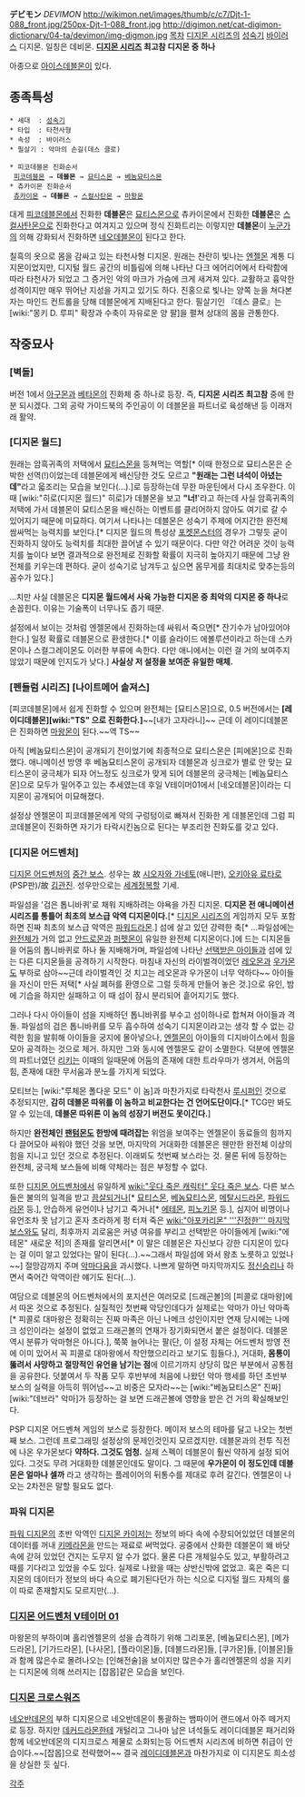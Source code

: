 '''デビモン''' ''DEVIMON''
http://wikimon.net/images/thumb/c/c7/Djt-1-088_front.jpg/250px-Djt-1-088_front.jpg http://digimon.net/cat-digimon-dictionary/04-ta/devimon/img-digmon.jpg
[[목차]]
[[디지몬 시리즈]]의 [[성숙기]] [[바이러스]] 디지몬. 일칭은 데비몬. '''[[디지몬 시리즈]] 최고참 디지몬 중 하나'''

아종으로 [[아이스데블몬]]이 있다.

== 종족특성 ==
 * 세대  : [[성숙기]]
 * 타입  : 타천사형
 * 속성  : 바이러스
 * 필살기 : 악마의 손길(데스 클로)

 * 피코데블몬 진화순서
  [[피코데블몬]] → '''데블몬''' → [[묘티스몬]] → [[베놈묘티스몬]]
 * 츄카이몬 진화순서
  [[츄카이몬]] → '''데블몬''' → [[스컬사탄몬]] → [[마왕몬]]
대게 [[피코데블몬]]에서 진화한 '''데블몬'''은 [[묘티스몬]]으로 츄카이몬에서 진화한 '''데블몬'''은 [[스컬사탄몬]]으로 진화한다고 여겨지고 있으며 정식 진화트리는 이렇지만 '''데블몬'''이 [[사이바 네오|누군가]]의 의해 강화되서 진화하면 [[네오데블몬]]이 된다고 한다.

칠흑의 옷으로 몸을 감싸고 있는 타천사형 디지몬. 원래는 찬란히 빛나는 [[엔젤몬]] 계통 디지몬이었지만, 디지털 월드 공간의 비틀림에 의해 나타난 다크 에어리어에서 타락함에 따라 타천사가 되었고 그 증거인 악의 마크가 가슴에 크게 새겨져 있다. 교활하고 흉악한 성격이지만 매우 뛰어난 지성을 가지고 있기도 하다. 진홍으로 빛나는 양쪽 눈을 쳐다본 자는 마인드 컨트롤을 당해 데블몬에게 지배된다고 한다. 필살기인 『데스 클로』는 [wiki:"몽키 D. 루피" 확장과 수축이 자유로운 양 팔]을 펼쳐 상대의 몸을 관통한다.

== 작중묘사 ==
=== [벽돌] ===
버전 1에서 [[아구몬]]과 [[베타몬]]의 진화체 중 하나로 등장. 즉, '''디지몬 시리즈 최고참''' 중에 한분 되시겠다. 그외 공략 가이드북의 주인공이 이 데블몬을 파트너로 육성해낸 등 이래저래 활약.

=== [디지몬 월드] ===
원래는 암흑귀족의 저택에서 [[묘티스몬]]을 등쳐먹는 역할[* 이때 한정으로 묘티스몬은 순박한 선역(!)이었는데 데블몬에게 배신당한 것도 모르고 '''"원래는 그런 녀석이 아녔는데"'''라고 읇조리는 모습을 보인다(…).]로 등장하는데 무한 마운틴에서 다시 조우한다. 이때 [wiki:"히로(디지몬 월드)" 히로]가 데블몬을 보고 '''"너!''''라고 하는데 사실 암흑귀족의 저택에 가서 데블몬이 묘티스몬을 배신하는 이벤트를 클리어하지 않아도 여기로 갈 수 있어지기 때문에 미묘하다. 여기서 나타나는 데블몬은 성숙기 주제에 어지간한 완전체 쌈싸먹는 능력치를 보인다.[* 디지몬 월드의 특성상 [[포켓몬스터]]의 경우가 그렇듯 굳이 진화하지 않아도 능력치를 최대한 끌어낼 수 있기 때문이다. 다만 약간 어려운 것이 능력치를 높이다 보면 결과적으로 완전체로 진화할 확률이 지극히 높아지기 때문에 그냥 완전체를 키우는데 편하다. 굳이 성숙기로 남겨두고 싶으면 몸무게를 최대치로 맞추는등의 꼼수가 있다.] 

...치만 사실 데블몬은 '''디지몬 월드에서 사육 가능한 디지몬 중 최악의 디지몬 중 하나'''로 손꼽힌다. 이유는 기술폭이 너무나도 좁기 때문.

설정에서 보이는 것처럼 엔젤몬에서 진화하는데 싸워서 죽으면[* 잔기수가 남아있어야 한다.] 일정 확률로 데블몬으로 환생한다.[* 이를 슬라이드 에볼루션이라고 하는데 스카몬이나 스컬그레이몬도 이러한 부류에 속한다. 다만 애니에서는 이런 걸 거의 보여주지 않았기 때문에 인지도가 낮다.] '''사실상 저 설정을 보여준 유일한 매체.'''

=== [펜들럼 시리즈] [나이트메어 솔져스] ===
[피코데블몬]에서 쉽게 진화할 수 있으며 완전체는 [묘티스몬]으로, 0.5 버전에서는 '''[레이디데블몬][wiki:"TS" 으로 진화한다.]'''~~[내가 고자라니]~~ 근데 이 레이디데블몬은 진화하면 [[마왕몬]]이 된다.~~역 TS~~

아직 [베놈묘티스몬]이 공개되기 전이었기에 최종적으로 묘티스몬은 [피에몬]으로 진화했다. 애니메이션 방영 후 베놈묘티스몬이 공개되자 데블몬과 싱크로가 별로 안 맞는 묘티스몬이 궁극체가 되자 어느정도 싱크로가 맞게 되어 데블몬의 궁극체는 [베놈묘티스몬]으로 모두가 밀어주고 있는 추세였는데 후일 V테이머01에서 [네오데블몬]이라는 디지몬이 공개되어 미묘해졌다.

설정상 엔젤몬이 피코데블몬에게 악의 구렁텅이로 빠져서 진화한 게 데블몬인데 그럼 피코데블몬이 진화하면 자기가 타락시킨놈으로 된다는 부조리한 진화도를 갖고 있다.

=== [디지몬 어드벤처] ===
[[디지몬 어드벤처]]의 [[중간 보스]]. 성우는 故 [[시오자와 가네토]](애니판), [[오키아유 료타로]](PSP판)/故 [[김관진]]. 성우만으로는 [[세계정복]]할 기세.

파일섬을 '검은 톱니바퀴'로 채워 지배하려는 야욕을 가진 디지몬. '''디지몬 전 애니메이션 시리즈를 통틀어 최초의 보스급 악역 디지몬이다.'''[* [[디지몬 시리즈]]의 게임까지 모두 포함하면 진짜 최초의 보스급 악역은 [[파워드라몬]].] 섬에 살고 있던 강력한 축[* …파일섬에는 [[완전체]]가 거의 없고 [[안드로몬]]과 [[퍼펫몬]]이 유일한 완전체 디지몬이다.]에 드는 디지몬들을 어둠의 톱니바퀴로 하나 둘 지배해가며, 파일섬에 나타난 [[선택받은 아이들]]과 섬에 있는 다른 디지몬들을 공격하기 시작한다. 마침내 자신의 라이벌격이었던 [[레오몬]]과 [[우가몬]]도 부하로 삼아~~근데 라이벌격인 것 치고는 레오몬과 우가몬이 너무 약하다~~ 아이들을 자신이 만든 저택[* 사실 폐허를 환영으로 그럴 듯하게 만들어 놓은 것.]으로 유인, 밤에 기습을 하지만 실패하고 이 때 섬이 잠시 분리되어 흩어지기도 했다. 

그러나 다시 아이들이 섬을 지배하던 톱니바퀴를 부수고 섬이하나로 합쳐져 아이들과 격돌. 파일섬의 검은 톱니바퀴를 모두 흡수하여 성숙기 디지몬이라고는 생각 할 수 없는 강력한 힘을 발휘해 아이들을 궁지에 몰아넣으나, [[엔젤몬]]이 아이들의 디지바이스에서 힘을 모아 공격하는 것으로 제거. 하지만 그와 동시에 엔젤몬도 같이 소멸한다. 덕분에 엔젤몬의 파트너였던 [[리키]]는 이때의 일때문에 어둠의 존재에 대한 트라우마가 생겨서, 어둠의 힘, 존재에 대한 무서움과 분노를 가지게 되었다.

모티브는 [wiki:"루체몬 폴다운 모드" 이 놈]과 마찬가지로 타락천사 [[루시퍼]]인 것으로 추정되지만, '''감히 데블몬 따위를 이 놈하고 비교한다는 건 언어도단이다.'''[* TCG만 봐도 알 수 있는데, '''데블몬 따위론 이 놈의 성장기 버전도 못이긴다.''']

하지만 '''완전체인 [[팬텀몬]]도 한방에 때려잡는''' 위엄을 보여주는 엔젤몬이 동료들의 힘까지 다 끌어모아 싸워야 했던 것을 보면, 마지막의 거대화한 데블몬은 웬만한 완전체 이상의 힘을 지니고 있던 것으로 추정된다. 이래뵈도 첫번째 보스라는 것. 물론 뒤에 등장하는 완전체, 궁극체 보스들에 비해 약체라는 점은 부정할 수 없다.

또한 [[디지몬 어드벤처]]에서 유일하게 [[wiki:"웃다 죽은 캐릭터" 웃다 죽은 보스]]. 다른 보스들은 불의의 일격을 받고 [[끔살]]되거나[* [[묘티스몬]], [[베놈묘티스몬]], [[메탈시드라몬]], [[파워드라몬]] 등.], 안습하게 유언이나 남기고 죽거나[* [[에테몬]], [[피노키몬]] 등.], 심지어 비명이나 유언조차 못 남기고 혼자 초라하게 펑 터져 죽은 [[wiki:"아포카리몬" '''진정한''' 마지막 보스]]와도 달리, 최후까지 괴로움은 커녕 여유를 부리고 선택받은 아이들에게 [wiki:"에테몬" 새로운 적]의 존재를 알리면서[* 이 말은 데블몬은 자신보다 강한 디지몬이 있다는 걸 이미 알고 있었다는 말이 된다(...).~~그래서 파일섬에 와서 왕초 노릇하고 있었나~~] 절망감까지 주며 [[악마]]다움을 과시했다. 나쁘게 말하면 마지막까지도 [[정신승리]]나 하면서 죽어간 악역이란 얘기도 된다(…).

여담으로 데블몬의 어드벤처에서의 포지션은 여러모로 [드래곤볼]의 [피콜로 대마왕]에서 따온 것으로 추정된다. 실질적인 첫번째 악당인데다가 실제로는 악마가 아닌 악마족[* 피콜로 대마왕은 정확히는 진짜 마족은 아닌 나메크 성인이지만 연재 당시에는 나메크 성인이라는 설정이 없었고 드래곤볼의 연재가 장기화되면서 붙은 설정이다. 데블몬 역시 분류가 악마형은 아니다.], 쭉쭉 늘어나는 팔(단, 이 설정 자체는 어드벤처 방영 전에 이미 있어서 꼭 피콜로 대마왕에서 착안했으리라고 보기도 힘들다.), 거대화, '''몸통이 뚫려서 사망하고 절망적인 유언을 남기는 점'''에 이르기까지 상당히 많은 부분에서 공통점을 공유한다. 덧붙여서 두 작품 모두 후반부에 처음에 나왔던 악마 행세를 하던 초반부 보스의 실력을 아득히 뛰어넘~~고 비중은 모자라~~는 [wiki:"베놈묘티스몬" 진짜] [wiki:"데브라" 악마]가 등장하는 걸 보면 드래곤볼에 영향을 받은 건 거의 확실해보인다.

PSP 디지몬 어드벤쳐 게임의 보스로 등장한다. 메이저 보스의 테마를 달고 나오는 첫번째 보스. 그런데 프로그래밍 설정상의 문제인것인지 모르겠지만. 데블몬과의 전투 직전에 나온 우가몬보다 '''약하다. 그것도 엄청.''' 실제 스펙이 데블몬이 훨씬 약하게 설정 되어있다. 그것도 무려 거대화한 데블몬인데도 말이다. 그 때문에 '''우가몬이 이 정도인데 데블몬은 얼마나 셀까''' 라고 생각하는 플레이어의 뒤통수를 제대로 후려 갈긴다. 엔젤몬이 나오는 2차전은 말할 필요도 없다.

=== 파워 디지몬 ===
[[파워 디지몬]]의 초반 악역인 [[디지몬 카이저]]는 정보의 바다 속에 수장되어있었던 데블몬의 데이터를 꺼내 [[키메라몬]]을 만드는 재료로 써먹었다. 공중에서 산화한 데블몬이 왜 바닷속에 갇혀 있었던 건지는 도무지 알 수가 없다. 물론 다른 개체일수도 있고, 부활하려고 때를 기다리고 있었을 수도 있다. 실제로 나왔을 때는 상반신밖에 없었고. 혹은 죽은 디지몬의 데이터가 정보의 바다 속으로 폐기된다던가 하는 식으로 디지털 월드 자체의 룰이 따로 존재할지도 모르지만(...).

=== [[디지몬 어드벤처 V테이머 01]] ===
마왕몬의 부하이며 홀리엔젤몬의 성을 습격하기 위해 그리포몬, [베놈묘티스몬], [메가드라몬], [기가드라몬], [나사몬], [플라이몬]들, [데블드라몬]들, [쿠가몬]들, [이블몬]들과 함께 많은수로 몰려나오는 [인해전술]을 보이지만 많은수가 홀리엔젤몬의 성을 지키는 디지몬에 의해 쓰러지는 [잡몹]같은 모습을 보인다.

=== [[디지몬 크로스워즈]] ===
[[네오반데몬]]의 부하 디지몬으로 네오반데몬이 통괄하는 뱀파이어 랜드에서 아주 떼거지로 등장. 하지만 [[데커드라몬]]한테 개털리고 그나마 남은 녀석들도 레이디데블몬 패거리와 함께 네오반데몬의 디지크로스 제물로 소화되는등 어드벤처 시리즈에 비하면 취급이 안습이다.~~[잡몹]으로 전략했어~~ 결국 [[레이디데블몬]]과 마찬가지로 이 디지몬도 희소성을 상실한 듯 싶다.

[[각주]]
